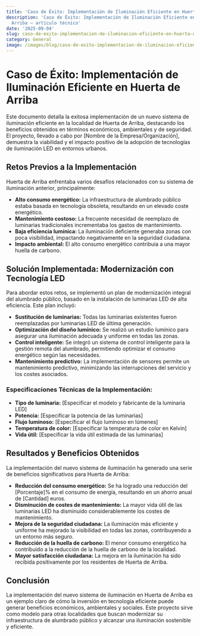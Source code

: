 ```yaml
---
title: 'Caso de Éxito: Implementación de Iluminación Eficiente en Huerta de Arriba'
description: 'Caso de Éxito: Implementación de Iluminación Eficiente en Huerta de
  Arriba — artículo técnico'
date: '2025-09-04'
slug: caso-de-exito-implementacion-de-iluminacion-eficiente-en-huerta-de-arriba
category: General
image: /images/blog/caso-de-exito-implementacion-de-iluminacion-eficiente-en-huerta-de-arriba/caso-de-exito-implementacion-de-iluminacion-eficiente-en-huerta-de-arriba-hero-001.webp
---
```


# Caso de Éxito: Implementación de Iluminación Eficiente en Huerta de Arriba

Este documento detalla la exitosa implementación de un nuevo sistema de iluminación eficiente en la localidad de Huerta de Arriba, destacando los beneficios obtenidos en términos económicos, ambientales y de seguridad.  El proyecto, llevado a cabo por [Nombre de la Empresa/Organización], demuestra la viabilidad y el impacto positivo de la adopción de tecnologías de iluminación LED en entornos urbanos.

## Retos Previos a la Implementación

Huerta de Arriba enfrentaba varios desafíos relacionados con su sistema de iluminación anterior, principalmente:

* **Alto consumo energético:** La infraestructura de alumbrado público estaba basada en tecnología obsoleta, resultando en un elevado coste energético.
* **Mantenimiento costoso:** La frecuente necesidad de reemplazo de luminarias tradicionales incrementaba los gastos de mantenimiento.
* **Baja eficiencia lumínica:** La iluminación deficiente generaba zonas con poca visibilidad, impactando negativamente en la seguridad ciudadana.
* **Impacto ambiental:** El alto consumo energético contribuía a una mayor huella de carbono.


## Solución Implementada:  Modernización con Tecnología LED

Para abordar estos retos, se implementó un plan de modernización integral del alumbrado público, basado en la instalación de luminarias LED de alta eficiencia.  Este plan incluyó:

* **Sustitución de luminarias:** Todas las luminarias existentes fueron reemplazadas por luminarias LED de última generación.
* **Optimización del diseño lumínico:** Se realizó un estudio lumínico para asegurar una iluminación adecuada y uniforme en todas las zonas.
* **Control inteligente:** Se integró un sistema de control inteligente para la gestión remota del alumbrado, permitiendo optimizar el consumo energético según las necesidades.
* **Mantenimiento predictivo:** La implementación de sensores permite un mantenimiento predictivo, minimizando las interrupciones del servicio y los costes asociados.


### Especificaciones Técnicas de la Implementación:

* **Tipo de luminaria:** [Especificar el modelo y fabricante de la luminaria LED]
* **Potencia:** [Especificar la potencia de las luminarias]
* **Flujo luminoso:** [Especificar el flujo luminoso en lúmenes]
* **Temperatura de color:** [Especificar la temperatura de color en Kelvin]
* **Vida útil:** [Especificar la vida útil estimada de las luminarias]


## Resultados y Beneficios Obtenidos

La implementación del nuevo sistema de iluminación ha generado una serie de beneficios significativos para Huerta de Arriba:

* **Reducción del consumo energético:** Se ha logrado una reducción del [Porcentaje]% en el consumo de energía, resultando en un ahorro anual de [Cantidad] euros.
* **Disminución de costes de mantenimiento:**  La mayor vida útil de las luminarias LED ha disminuido considerablemente los costes de mantenimiento.
* **Mejora de la seguridad ciudadana:** La iluminación más eficiente y uniforme ha mejorado la visibilidad en todas las zonas, contribuyendo a un entorno más seguro.
* **Reducción de la huella de carbono:** El menor consumo energético ha contribuido a la reducción de la huella de carbono de la localidad.
* **Mayor satisfacción ciudadana:** La mejora en la iluminación ha sido recibida positivamente por los residentes de Huerta de Arriba.


## Conclusión

La implementación del nuevo sistema de iluminación en Huerta de Arriba es un ejemplo claro de cómo la inversión en tecnología eficiente puede generar beneficios económicos, ambientales y sociales. Este proyecto sirve como modelo para otras localidades que buscan modernizar su infraestructura de alumbrado público y alcanzar una iluminación sostenible y eficiente.

